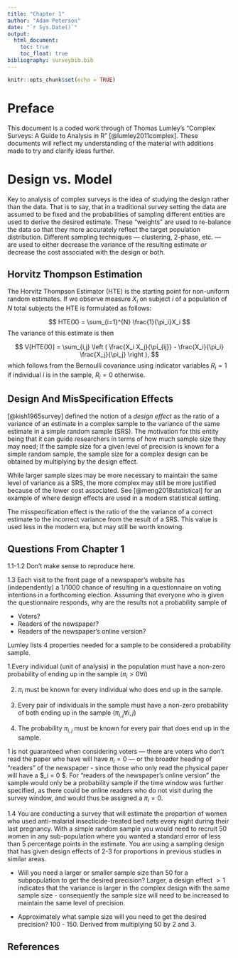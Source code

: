 ```yaml
---
title: "Chapter 1"
author: "Adam Peterson"
date: "`r Sys.Date()`"
output: 
  html_document:
    toc: true
    toc_float: true
bibliography: surveybib.bib
---
```


```r
knitr::opts_chunk$set(echo = TRUE)
```

# Preface

This document is a coded work through of Thomas Lumley's "Complex Surveys: A Guide 
to Analysis in R" [@lumley2011complex]. These documents will reflect my 
understanding of the material with additions made to try and clarify ideas further.

# Design vs. Model

Key to analysis of complex surveys is the idea of studying the design
rather than the data. That is to say, that in a traditional survey setting the 
data are assumed to be fixed and the probabilities of sampling different 
entities are used to derive the desired estimate. These "weights"  are used to 
re-balance the data so that they more accurately reflect the target 
population distribution. Different sampling techniques 
--- clustering, 2-phase, etc. ---  are used to either decrease the variance
of the resulting estimate *or* decrease the cost associated with the design
or both.


## Horvitz Thompson Estimation

The Horvitz Thompson Estimator (HTE) is the starting point for non-uniform
random estimates. If we observe measure $X_i$ on subject $i$ of a population of 
$N$ total subjects the HTE is formulated as follows:

$$
HTE(X) = \sum_{i=1}^{N} \frac{1}{\pi_i}X_i
$$
The variance of this estimate is then

$$
V[HTE(X)] = \sum_{i,j} \left ( \frac{X_i X_j}{\pi_{ij}} - \frac{X_i}{\pi_i} \frac{X_j}{\pi_j} \right ),
$$
which follows from the Bernoulli covariance using indicator variables
$R_i=1$ if individual $i$ is in the sample, $R_i=0$ otherwise.

## Design And MisSpecification Effects

[@kish1965survey] defined the notion of a *design effect* as the ratio of a 
variance of an estimate in a complex sample to the variance of the same estimate
in a simple random sample (SRS). The motivation for this entity being that 
it can guide researchers in terms of how much sample size they may need; 
If the sample size for a given level of precision is known for a simple random sample, the sample size for a complex design can be obtained by multiplying by the design effect.


While larger sample sizes may be more necessary to maintain the same level of
variance as a SRS, the more complex may still be more justified because of the
lower cost associated. See [@meng2018statistical] for an example of where
design effects are used in a modern statistical setting.

The misspecification effect is the ratio of the the variance of a correct 
estimate to the incorrect variance from the result of a SRS. This value is used
less in the modern era, but may still be worth knowing. 

## Questions From Chapter 1

1.1-1.2 Don't make sense to reproduce here.

1.3 Each visit to the front page of a newspaper's website has (independently) a 
1/1000 chance of resulting in a questionnaire on voting intentions in a 
forthcoming election. Assuming that everyone who is given the questionnaire 
responds, why are the results not a probability sample of
  
  * Voters?
  * Readers of the newspaper?
  * Readers of the newspaper's online version?
  
  
Lumley lists 4 properties needed for a sample to be considered a probability
sample.

  1.Every individual (unit of analysis) in the population must have a non-zero 
probability of ending up in the sample ($\pi_i>0 \forall i$)

  2. $\pi_i$ must be known for every individual who does end up in the sample.
  
  3. Every pair of individuals in the sample must have a non-zero probability of 
both ending up in the sample ($\pi_{i,j} \forall i, j$)

  4. The probability $\pi_{i,j}$ must be known for every pair that does end up in
the sample.

1 is not guaranteed when considering voters --- there are voters who 
don't read the paper who have will have $\pi_i = 0$ --- or the broader 
heading of "readers" of the newspaper - since those who only read the 
physical paper will have a $\pi_i = 0 $. 
For "readers of the newspaper's online version" the sample would only be a
probability sample if the time window was further specified, as there could be
online readers who do not visit during the survey window, and would thus be 
assigned a $\pi_i=0$.

1.4 You are conducting a survey that will estimate the proportion of women 
who used anti-malarial insecticide-treated bed nets every night during their
last pregnancy. With a simple random sample you would need to recruit 50 women
in any sub-population where you wanted a standard error of less than 5 
percentage points in the estimate. You are using a sampling design that has
given design effects of 2-3 for proportions in previous studies in similar 
areas.

  * Will you need a larger or smaller sample size than 50 for a subpopulation 
  to get the desired precision?
  Larger, a design effect $>1$ indicates that the variance is larger in the 
  complex design with the same sample size - consequently 
  the sample size will need to be increased to maintain the same level of 
  precision.
  
  * Approximately what sample size will you need to get the desired precision?
  100 - 150. Derived from multiplying 50 by 2 and 3.
  
## References  
